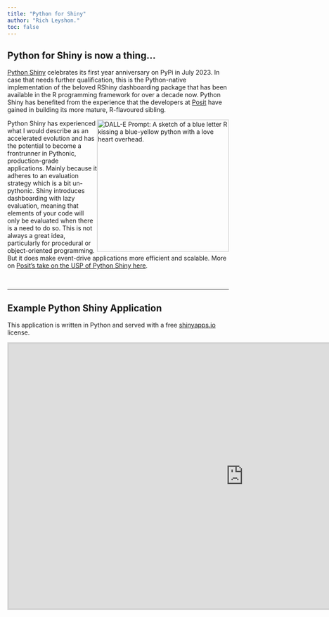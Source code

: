```yaml
---
title: "Python for Shiny"
author: "Rich Leyshon."
toc: false
---
```

## Python for Shiny is now a thing...

[Python Shiny](https://pypi.org/project/shiny/) celebrates its first year
anniversary on PyPi in July 2023. In case that needs further qualification, this
is the Python-native implementation of the beloved RShiny dashboarding package
that has been available in the R programming framework for over a decade now. 
Python Shiny has benefited from the experience that the developers at
[Posit](https://posit.co/) have gained in building its more mature,
R-flavoured sibling.

<img src=www/DALLE-logos-in-love.png alt="DALL-E Prompt: A sketch of a blue letter R kissing a blue-yellow python with a love heart overhead." width=300em style="float:right;"></img>

Python Shiny has experienced what I would describe as an accelerated evolution
and has the potential to become a frontrunner in Pythonic, production-grade
applications. Mainly because it adheres to an evaluation strategy which is a bit
un-pythonic. Shiny introduces dashboarding with lazy evaluation, meaning that
elements of your code will only be evaluated when there is a need to do so. This
is not always a great idea, particularly for procedural or object-oriented
programming. But it does make event-drive applications more efficient and
scalable. More on [Posit's take on the USP of Python Shiny here](https://posit.co/blog/why-shiny-for-python/).

<br>

***
## Example Python Shiny Application

This application is written in Python and served with a free [shinyapps.io](https://www.shinyapps.io/)
license.

<iframe src="https://richleysh84.shinyapps.io/pyrosm-cities-app/" title="Python Shiny Open Street Map Application" height=600em width=1066 style="border:0.3em solid lightgray"></iframe>

